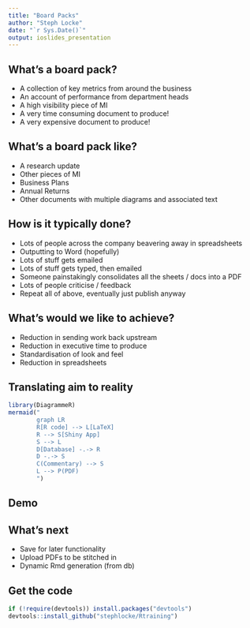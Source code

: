 ```yaml
---
title: "Board Packs"
author: "Steph Locke"
date: "`r Sys.Date()`"
output: ioslides_presentation
---
```


## What's a board pack?

- A collection of key metrics from around the business
- An account of performance from department heads
- A high visibility piece of MI
- A very time consuming document to produce!
- A very expensive document to produce!

## What's a board pack like?

- A research update
- Other pieces of MI
- Business Plans
- Annual Returns
- Other documents with multiple diagrams and associated text

## How is it typically done?

- Lots of people across the company beavering away in spreadsheets
- Outputting to Word (hopefully)
- Lots of stuff gets emailed
- Lots of stuff gets typed, then emailed
- Someone painstakingly consolidates all the sheets / docs into a PDF
- Lots of people criticise / feedback
- Repeat all of above, eventually just publish anyway

## What's would we like to achieve?

- Reduction in sending work back upstream
- Reduction in executive time to produce
- Standardisation of look and feel
- Reduction in spreadsheets

## Translating aim to reality
```r
library(DiagrammeR)
mermaid("
        graph LR
        R[R code] --> L[LaTeX]
        R --> S[Shiny App]
        S --> L
        D[Database] -.-> R
        D -.-> S
        C(Commentary) --> S
        L --> P(PDF)
        ")
```

## Demo

## What's next
- Save for later functionality
- Upload PDFs to be stitched in
- Dynamic Rmd generation (from db)

## Get the code
```r
if (!require(devtools)) install.packages("devtools")
devtools::install_github("stephlocke/Rtraining")
```
